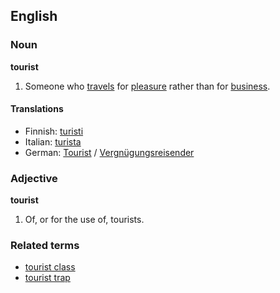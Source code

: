 ==English==
===Noun===
'''tourist'''
#Someone who [[travel]]s for [[pleasure]] rather than for [[business]].

====Translations====
*Finnish: [[turisti]]
*Italian: [[turista]]
*German: [[Tourist]] / [[Vergnügungsreisender]]

===Adjective===
'''tourist'''
#Of, or for the use of, tourists.

===Related terms===
*[[tourist class]]
*[[tourist trap]]